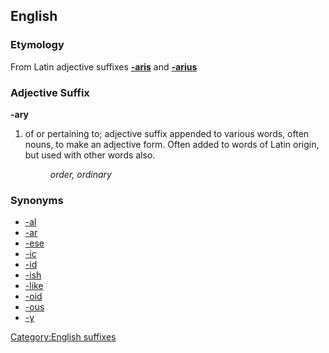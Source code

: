 ==English==
===Etymology===
From Latin adjective suffixes '''[[-aris]]''' and '''[[-arius]]'''

===Adjective Suffix===
[[Category:English suffixes]]
'''-ary'''

# of or pertaining to; adjective suffix appended to various words, often nouns, to make an adjective form.  Often added to words of Latin origin, but used with other words also.
#: ''order, ordinary''

===Synonyms===
*[[-al]]
*[[-ar]]
*[[-ese]]
*[[-ic]]
*[[-id]]
*[[-ish]]
*[[-like]]
*[[-oid]]
*[[-ous]]
*[[-y]]